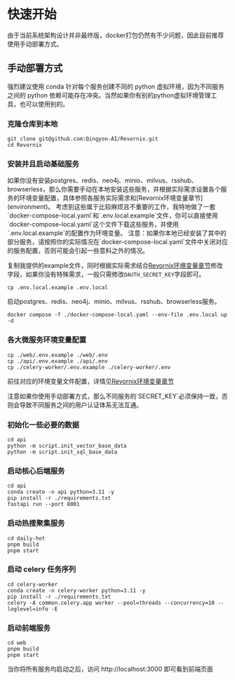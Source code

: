
# 快速开始

由于当前系统架构设计并非最终版，docker打包仍然有不少问题，因此目前推荐使用手动部署方式。

## 手动部署方式

<Callout>
	强烈建议使用 conda 针对每个服务创建不同的 python 虚拟环境，因为不同服务之间的
	python
	依赖可能存在冲突。当然如果你有别的python虚拟环境管理工具，也可以使用别的。
</Callout>

<Steps>

### 克隆仓库到本地

```shell
git clone git@github.com:Qingyon-AI/Revornix.git
cd Revornix
```

### 安装并且启动基础服务

<Callout>
	如果你没有安装postgres、redis、neo4j、minio、milvus、rsshub、browserless，那么你需要手动在本地安装这些服务，并根据实际需求设置各个服务的环境变量配置，具体参照各服务实际需求和[Revornix环境变量章节](environment)。
	考虑到这些属于比较麻烦且不重要的工作，我特地做了一套`docker-compose-local.yaml`和`.env.local.example`文件，你可以直接使用`docker-compose-local.yaml`这个文件下载这些服务，并使用`.env.local.example`的配置作为环境变量。
</Callout>

<Callout type='warning'>
	注意：如果你本地已经安装了其中的部分服务，请按照你的实际情况在`docker-compose-local.yaml`文件中关闭对应的服务配置，否则可能会引起一些意料之外的情况。
</Callout>

复制我提供的example文件，同时根据实际需求结合[Revornix环境变量章节](environment)修改字段，如果你没有特殊需求，一般只需修改`OAUTH_SECRET_KEY`字段即可。

```shell
cp .env.local.example .env.local
```

启动postgres、redis、neo4j、minio、milvus、rsshub、browserless服务。

```shell
docker compose -f ./docker-compose-local.yaml --env-file .env.local up -d
```

### 各大微服务环境变量配置

```shell
cp ./web/.env.example ./web/.env
cp ./api/.env.example ./api/.env
cp ./celery-worker/.env.example ./celery-worker/.env
```

前往对应的环境变量文件配置，详情见[Revornix环境变量章节](environment)

<Callout type='warning'>
	注意如果你使用手动部署方式，那么不同服务的`SECRET_KEY`必须保持一致，否则会导致不同服务之间的用户认证体系无法互通。
</Callout>

### 初始化一些必要的数据

```shell
cd api
python -m script.init_vector_base_data
python -m script.init_sql_base_data
```

### 启动核心后端服务

```shell
cd api
conda create -n api python=3.11 -y
pip install -r ./requirements.txt
fastapi run --port 8001
```

### 启动热搜聚集服务

```shell
cd daily-hot
pnpm build
pnpm start
```

### 启动 celery 任务序列

```shell
cd celery-worker
conda create -n celery-worker python=3.11 -y
pip install -r ./requirements.txt
celery -A common.celery.app worker --pool=threads --concurrency=10 --loglevel=info -E
```

### 启动前端服务

```shell
cd web
pnpm build
pnpm start
```

</Steps>

当你将所有服务均启动之后，访问 http://localhost:3000 即可看到前端页面
